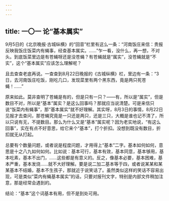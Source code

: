 ```yaml
---
---
---
```

title: 一〇一 论“基本属实”
---






9月5日的《北京晚报·古城纵横》的“回音”栏里有这么一条：“河南饭庄来信：贵报反映我饭庄饭菜内有蝇事，经查基本属实。……”乍一看，没什么，再一想，不对头。到底饭菜里边是有苍蝇呀还是没苍蝇？有苍蝇就是“属实”，没苍蝇就是“不实”，这个“基本属实”应该怎么理解呢？

且去查查老底再说。一查查到8月22日晚报的《古城纵横》栏，里边有一条：“3日，去河南饭庄吃饭，刚吃几口，发现菜里有两个黑东西，竟是两只死苍蝇！……”

原来如此。莫非查明了苍蝇是有的，但是只有一只？——有，所以是“属实”，但是数目不对，所以是“基本”属实？是这么回事吗？那就应当说清楚。可是来信只说“饭菜内有蝇事”，那“基本属实”就不好理解。其实呀，8月3日的事情，8月22日见报才去查问，那苍蝇究竟是一只还是两只，还是三只，大概是谁也记不清了，所以只说有无，不提数目。那么为什么又是“基本”属实呢？因为老实地说，“有这么回事”，实在有点不好意思，给它来个“基本”，打个折扣。没想到既没有数目，折扣就无从打起。

总要有个数量问题，或者说是程度问题，才用得上“基本”二字。基本如何如何，意思是十之八九如何如何。比如说：基本可行，基本有效，基本同意，基本够用，基本吃素，基本不出门，……这些都是有意义的。反之，像基本必要，基本困难，基本严重，基本发烧……就不大好理解。要是说二加二基本等于四，或者说某某和某某基本不结婚，基本不生孩子，那就近于说笑话了。虽然类似这样的笑话不容易出现，可是类似“菜内有蝇基本属实”的话，只要对报刊文字，特别是内部文件稍加注意，那是经常会遇到的。

结论：“基本”这个词基本有用，但不是到处可用。